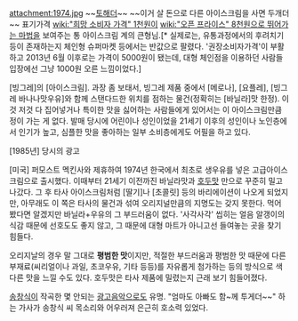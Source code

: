 attachment:1974.jpg
~~[[선천적 얼간이들|토해더]]~~
~~이거 살 돈으로 다른 아이스크림을 사면 두개더~~
표기가격 [[wiki:"희망 소비자 가격" 1천원]]이 [[wiki:"오픈 프라이스" 8천원으로 뛰어가는 마법]]을 보여주는 통 아이스크림 계의 큰형님.[* 실제로는, 유통과정에서의 후려치기 등이 존재하는지 체인형 슈퍼마켓 등에서는 반값으로 팔렸다. '권장소비자가격'이 부활하고 2013년 6월 이후로는 가격이 5000원이 됐는데, 대형 체인점을 이용하던 사람들 입장에선 그냥 1000원 오른 느낌이었다.]

[빙그레]의 [아이스크림]. 과장 좀 보태서, 빙그레 제품 중에서 [메로나], [요플레], [빙그레 바나나맛우유]와 함께 스탠다드한 위치를 점하는 물건(정확히는 [바닐라]맛 한정). 이것 저것 다 집어넣거나 특이한 맛을 싫어하는 사람들에게 있어서는 이 아이스크림만큼 정이 가는 게 없다. 발매 당시에 어린이나 성인이었을 21세기 이후의 성인이나 노인층에서 인기가 높고, 심플한 맛을 좋아하는 일부 소비층에게도 어필을 하고 있다.

{{{#!html
<iframe width="420" height="315" src="//www.youtube.com/embed/Wz2YZn3o6X8" frameborder="0" allowfullscreen></iframe>
}}}
[1985년] 당시의 광고

[미국] 퍼모스트 멕킨사와 제휴하여 1974년 한국에서 최초로 생우유를 넣은 고급아이스크림으로 출시했다. 이때부터 21세기 이전까진 바닐라맛과 [[호두]]맛 만으로 꾸준히 밀고 나갔다. 그 후 타사 아이스크림처럼 [딸기]나 [초콜릿] 등의 바리에이션이 나오게 되었지만, 아무래도 이 쪽은 타사의 물건과 섞여 오리지널만큼의 지명도는 갖지 못한다. 먹어 봤다면 알겠지만 바닐라+우유의 그 부드러움이 없다. '사각사각' 씹히는 얼음 알갱이의 식감 때문에 선호도도 좋지 않고, 그 때문에 대형 마트가 아니고선 들여놓는 곳을 찾기 힘들다.

오리지날의 경우 말 그대로 '''평범한 맛'''이지만, 적절한 부드러움과 평범한 맛 때문에 다른 부재료(씨리얼이나 과일, 초코우유, 기타 등등)를 자유롭게 첨가하는 등의 방식으로 색다른 맛을 느낄 수도 있다. 호두맛은 타사 제품에 밀렸는지 근래 보기 힘들어졌다.

[[송창식]]이 작곡한 몇 안되는 [[광고음악]]으로도 유명. "엄마도 아빠도 함~께 투게더~~" 하는 가사가 송창식 씨 목소리와 어우러져 은근히 호소력 있었다.
